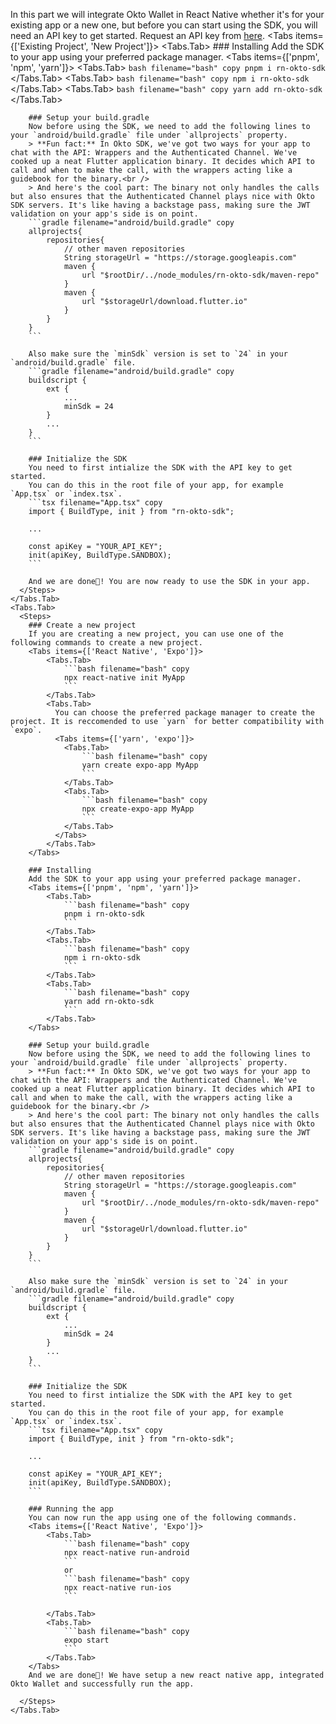 
In this part we will integrate Okto Wallet in React Native whether it's for your existing app or a new one, but before you can start using the SDK, you will need an API key to get started. 
<Callout type='info' emoji="🔑">
    Request an API key from [here](https://form.typeform.com/to/ddXZYQtS).
</Callout>
<Tabs items={['Existing Project', 'New Project']}>
    <Tabs.Tab>
      <Steps>
        ### Installing
        Add the SDK to your app using your preferred package manager.
        <Tabs items={['pnpm', 'npm', 'yarn']}>
            <Tabs.Tab>
                ```bash filename="bash" copy
                pnpm i rn-okto-sdk
                ```
            </Tabs.Tab>
            <Tabs.Tab>
                ```bash filename="bash" copy
                npm i rn-okto-sdk
                ```
            </Tabs.Tab>
            <Tabs.Tab>
                ```bash filename="bash" copy
                yarn add rn-okto-sdk
                ```
            </Tabs.Tab>
        </Tabs>

        ### Setup your build.gradle
        Now before using the SDK, we need to add the following lines to your `android/build.gradle` file under `allprojects` property.
        > **Fun fact:** In Okto SDK, we've got two ways for your app to chat with the API: Wrappers and the Authenticated Channel. We've cooked up a neat Flutter application binary. It decides which API to call and when to make the call, with the wrappers acting like a guidebook for the binary.<br />
        > And here's the cool part: The binary not only handles the calls but also ensures that the Authenticated Channel plays nice with Okto SDK servers. It's like having a backstage pass, making sure the JWT validation on your app's side is on point.
        ```gradle filename="android/build.gradle" copy
        allprojects{
            repositories{
                // other maven repositories
                String storageUrl = "https://storage.googleapis.com"
                maven {
                    url "$rootDir/../node_modules/rn-okto-sdk/maven-repo"
                }
                maven {
                    url "$storageUrl/download.flutter.io"
                }
            }
        }
        ```

        Also make sure the `minSdk` version is set to `24` in your `android/build.gradle` file.
        ```gradle filename="android/build.gradle" copy
        buildscript {
            ext {
                ...
                minSdk = 24
            }
            ...
        }
        ```

        ### Initialize the SDK
        You need to first intialize the SDK with the API key to get started. 
        You can do this in the root file of your app, for example `App.tsx` or `index.tsx`.
        ```tsx filename="App.tsx" copy
        import { BuildType, init } from "rn-okto-sdk";

        ...

        const apiKey = "YOUR_API_KEY";
        init(apiKey, BuildType.SANDBOX);
        ```

        And we are done🎉! You are now ready to use the SDK in your app.
      </Steps>
    </Tabs.Tab>
    <Tabs.Tab>
      <Steps>
        ### Create a new project
        If you are creating a new project, you can use one of the following commands to create a new project.
        <Tabs items={['React Native', 'Expo']}>
            <Tabs.Tab>
                ```bash filename="bash" copy
                npx react-native init MyApp
                ```
            </Tabs.Tab>
            <Tabs.Tab>
              You can choose the preferred package manager to create the project. It is reccomended to use `yarn` for better compatibility with `expo`.
              <Tabs items={['yarn', 'expo']}>
                <Tabs.Tab>
                    ```bash filename="bash" copy
                    yarn create expo-app MyApp
                    ```
                </Tabs.Tab>
                <Tabs.Tab>
                    ```bash filename="bash" copy
                    npx create-expo-app MyApp
                    ```
                </Tabs.Tab>
              </Tabs>
            </Tabs.Tab>
        </Tabs>

        ### Installing
        Add the SDK to your app using your preferred package manager.
        <Tabs items={['pnpm', 'npm', 'yarn']}>
            <Tabs.Tab>
                ```bash filename="bash" copy
                pnpm i rn-okto-sdk
                ```
            </Tabs.Tab>
            <Tabs.Tab>
                ```bash filename="bash" copy
                npm i rn-okto-sdk
                ```
            </Tabs.Tab>
            <Tabs.Tab>
                ```bash filename="bash" copy
                yarn add rn-okto-sdk
                ```
            </Tabs.Tab>
        </Tabs>

        ### Setup your build.gradle
        Now before using the SDK, we need to add the following lines to your `android/build.gradle` file under `allprojects` property.
        > **Fun fact:** In Okto SDK, we've got two ways for your app to chat with the API: Wrappers and the Authenticated Channel. We've cooked up a neat Flutter application binary. It decides which API to call and when to make the call, with the wrappers acting like a guidebook for the binary.<br />
        > And here's the cool part: The binary not only handles the calls but also ensures that the Authenticated Channel plays nice with Okto SDK servers. It's like having a backstage pass, making sure the JWT validation on your app's side is on point.
        ```gradle filename="android/build.gradle" copy
        allprojects{
            repositories{
                // other maven repositories
                String storageUrl = "https://storage.googleapis.com"
                maven {
                    url "$rootDir/../node_modules/rn-okto-sdk/maven-repo"
                }
                maven {
                    url "$storageUrl/download.flutter.io"
                }
            }
        }
        ```

        Also make sure the `minSdk` version is set to `24` in your `android/build.gradle` file.
        ```gradle filename="android/build.gradle" copy
        buildscript {
            ext {
                ...
                minSdk = 24
            }
            ...
        }
        ```

        ### Initialize the SDK
        You need to first intialize the SDK with the API key to get started. 
        You can do this in the root file of your app, for example `App.tsx` or `index.tsx`.
        ```tsx filename="App.tsx" copy
        import { BuildType, init } from "rn-okto-sdk";

        ...

        const apiKey = "YOUR_API_KEY";
        init(apiKey, BuildType.SANDBOX);
        ```

        ### Running the app
        You can now run the app using one of the following commands.
        <Tabs items={['React Native', 'Expo']}>
            <Tabs.Tab>
                ```bash filename="bash" copy
                npx react-native run-android
                ```
                or
                ```bash filename="bash" copy
                npx react-native run-ios
                ```

            </Tabs.Tab>
            <Tabs.Tab>
                ```bash filename="bash" copy
                expo start
                ```
            </Tabs.Tab>
        </Tabs>
        And we are done🎉! We have setup a new react native app, integrated Okto Wallet and successfully run the app.
        
      </Steps>
    </Tabs.Tab>
</Tabs>


